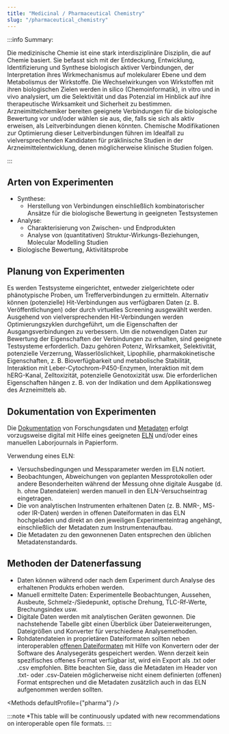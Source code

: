 ```yaml
---
title: "Medicinal / Pharmaceutical Chemistry"
slug: "/pharmaceutical_chemistry"
---
```



<LbeChip title="medicinal chemistry" /><LbeChip title="epidemiology" />


:::info Summary:

Die medizinische Chemie ist eine stark interdisziplinäre Disziplin, die auf Chemie basiert. Sie befasst sich mit der Entdeckung, Entwicklung, Identifizierung und Synthese biologisch aktiver Verbindungen, der Interpretation ihres Wirkmechanismus auf molekularer Ebene und dem Metabolismus der Wirkstoffe.
Die Wechselwirkungen von Wirkstoffen mit ihren biologischen Zielen werden in silico (Chemoinformatik), in vitro und in vivo analysiert, um die Selektivität und das Potenzial im Hinblick auf ihre therapeutische Wirksamkeit und Sicherheit zu bestimmen.
Arzneimittelchemiker bereiten geeignete Verbindungen für die biologische Bewertung vor und/oder wählen sie aus, die, falls sie sich als aktiv erweisen, als Leitverbindungen dienen könnten. Chemische Modifikationen zur Optimierung dieser Leitverbindungen führen im Idealfall zu vielversprechenden Kandidaten für präklinische Studien in der Arzneimittelentwicklung, denen möglicherweise klinische Studien folgen.
 
:::

## Arten von Experimenten

- Synthese:
  - Herstellung von Verbindungen einschließlich kombinatorischer Ansätze für die biologische Bewertung in geeigneten Testsystemen
- Analyse:
  - Charakterisierung von Zwischen- und Endprodukten
  - Analyse von (quantitativen) Struktur-Wirkungs-Beziehungen, Molecular Modelling Studien
- Biologische Bewertung, Aktivitätsprobe

## Planung von Experimenten
 
Es werden Testsysteme eingerichtet, entweder zielgerichtete oder phänotypische Proben, um Trefferverbindungen zu ermitteln. Alternativ können (potenzielle) Hit-Verbindungen aus verfügbaren Daten (z. B. Veröffentlichungen) oder durch virtuelles Screening ausgewählt werden.
Ausgehend von vielversprechenden Hit-Verbindungen werden Optimierungszyklen durchgeführt, um die Eigenschaften der Ausgangsverbindungen zu verbessern. Um die notwendigen Daten zur Bewertung der Eigenschaften der Verbindungen zu erhalten, sind geeignete Testsysteme erforderlich. Dazu gehören Potenz, Wirksamkeit, Selektivität, potenzielle Verzerrung, Wasserlöslichkeit, Lipophilie, pharmakokinetische Eigenschaften, z. B. Bioverfügbarkeit und metabolische Stabilität, Interaktion mit Leber-Cytochrom-P450-Enzymen, Interaktion mit dem hERG-Kanal, Zelltoxizität, potenzielle Genotoxizität usw. Die erforderlichen Eigenschaften hängen z. B. von der Indikation und dem Applikationsweg des Arzneimittels ab.

## Dokumentation von Experimenten

Die [Dokumentation](/docs/data_documentation) von Forschungsdaten und [Metadaten](/docs/metadata) erfolgt vorzugsweise digital mit Hilfe eines geeigneten [ELN](/docs/eln) und/oder eines manuellen Laborjournals in Papierform.

Verwendung eines ELN:
 
- Versuchsbedingungen und Messparameter werden im ELN notiert.
- Beobachtungen, Abweichungen von geplanten Messprotokollen oder andere Besonderheiten während der Messung ohne digitale Ausgabe (d. h. ohne Datendateien) werden manuell in den ELN-Versuchseintrag eingetragen.
- Die von analytischen Instrumenten erhaltenen Daten (z. B. NMR-, MS- oder IR-Daten) werden in offenen Dateiformaten in das ELN hochgeladen und direkt an den jeweiligen Experimenteintrag angehängt, einschließlich der Metadaten zum Instrumentenaufbau.
- Die Metadaten zu den gewonnenen Daten entsprechen den üblichen Metadatenstandards.

## Methoden der Datenerfassung

- Daten können während oder nach dem Experiment durch Analyse des erhaltenen Produkts erhoben werden.
- Manuell ermittelte Daten: Experimentelle Beobachtungen, Aussehen, Ausbeute, Schmelz-/Siedepunkt, optische Drehung, TLC-Rf-Werte, Brechungsindex usw.
- Digitale Daten werden mit analytischen Geräten gewonnen. Die nachstehende Tabelle gibt einen Überblick über Dateierweiterungen, Dateigrößen und Konverter für verschiedene Analysemethoden.
- Rohdatendateien in proprietären Dateiformaten sollten neben interoperablen [offenen Dateiformaten](/docs/format_standards) mit Hilfe von Konvertern oder der Software des Analysegeräts gespeichert werden. Wenn derzeit kein spezifisches offenes Format verfügbar ist, wird ein Export als .txt oder .csv empfohlen. Bitte beachten Sie, dass die Metadaten im Header von .txt- oder .csv-Dateien möglicherweise nicht einem definierten (offenen) Format entsprechen und die Metadaten zusätzlich auch in das ELN aufgenommen werden sollten.
 
<Methods defaultProfile={"pharma"} />

:::note *This table will be continuously updated with new recommendations on interoperable open file formats.
:::
